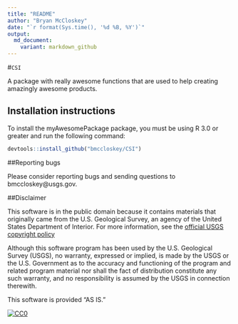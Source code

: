 ```yaml
---
title: "README"
author: "Bryan McCloskey"
date: "`r format(Sys.time(), '%d %B, %Y')`"
output:
  md_document:
    variant: markdown_github
---
```


#`CSI`

A package with really awesome functions that are used to help creating amazingly awesome products.

## Installation instructions

To install the myAwesomePackage package, you must be using R 3.0 or greater and run the following command:

```r
devtools::install_github("bmccloskey/CSI")
```

##Reporting bugs

Please consider reporting bugs and sending questions to bmccloskey@usgs.gov.

##Disclaimer

This software is in the public domain because it contains materials that originally came from the U.S. Geological Survey, an agency of the United States Department of Interior. For more information, see the [official USGS copyright policy](https://www2.usgs.gov/visual-id/credit_usgs.html#copyright)

Although this software program has been used by the U.S. Geological Survey (USGS), no warranty, expressed or implied, is made by the USGS or the U.S. Government as to the accuracy and functioning of the program and related program material nor shall the fact of distribution constitute any such warranty, and no responsibility is assumed by the USGS in connection therewith.

This software is provided "AS IS."

[![CC0](http://i.creativecommons.org/p/zero/1.0/88x31.png)](http://creativecommons.org/publicdomain/zero/1.0/)
